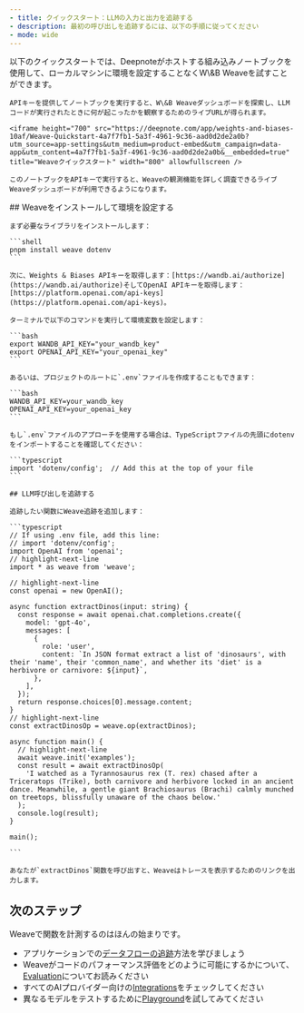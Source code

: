 ```yaml
---
- title: クイックスタート：LLMの入力と出力を追跡する
- description: 最初の呼び出しを追跡するには、以下の手順に従ってください
- mode: wide
---
```


<Tabs>
  <Tab title="Python">
    以下のクイックスタートでは、Deepnoteがホストする組み込みノートブックを使用して、ローカルマシンに環境を設定することなくW\&B Weaveを試すことができます。

    APIキーを提供してノートブックを実行すると、W\&B Weaveダッシュボードを探索し、LLMコードが実行されたときに何が起こったかを観察するためのライブURLが得られます。

    <iframe height="700" src="https://deepnote.com/app/weights-and-biases-10af/Weave-Quickstart-4a7f7fb1-5a3f-4961-9c36-aad0d2de2a0b?utm_source=app-settings&utm_medium=product-embed&utm_campaign=data-app&utm_content=4a7f7fb1-5a3f-4961-9c36-aad0d2de2a0b&__embedded=true" title="Weaveクイックスタート" width="800" allowfullscreen />

    このノートブックをAPIキーで実行すると、Weaveの観測機能を詳しく調査できるライブWeaveダッシュボードが利用できるようになります。
  </Tab>

  <Tab title="TypeScript">
    ## Weaveをインストールして環境を設定する

    まず必要なライブラリをインストールします：

    ```shell
    pnpm install weave dotenv
    ```

    次に、Weights & Biases APIキーを取得します：[https://wandb.ai/authorize](https://wandb.ai/authorize)そしてOpenAI APIキーを取得します：[https://platform.openai.com/api-keys](https://platform.openai.com/api-keys)。

    ターミナルで以下のコマンドを実行して環境変数を設定します：

    ```bash
    export WANDB_API_KEY="your_wandb_key"
    export OPENAI_API_KEY="your_openai_key"
    ```

    あるいは、プロジェクトのルートに`.env`ファイルを作成することもできます：

    ```bash
    WANDB_API_KEY=your_wandb_key
    OPENAI_API_KEY=your_openai_key
    ```

    もし`.env`ファイルのアプローチを使用する場合は、TypeScriptファイルの先頭にdotenvをインポートすることを確認してください：

    ```typescript
    import 'dotenv/config';  // Add this at the top of your file
    ```

    ## LLM呼び出しを追跡する

    追跡したい関数にWeave追跡を追加します：

    ```typescript
    // If using .env file, add this line:
    // import 'dotenv/config';
    import OpenAI from 'openai';
    // highlight-next-line
    import * as weave from 'weave';

    // highlight-next-line
    const openai = new OpenAI();

    async function extractDinos(input: string) {
      const response = await openai.chat.completions.create({
        model: 'gpt-4o',
        messages: [
          {
            role: 'user',
            content: `In JSON format extract a list of 'dinosaurs', with their 'name', their 'common_name', and whether its 'diet' is a herbivore or carnivore: ${input}`,
          },
        ],
      });
      return response.choices[0].message.content;
    }
    // highlight-next-line
    const extractDinosOp = weave.op(extractDinos);

    async function main() {
      // highlight-next-line
      await weave.init('examples');
      const result = await extractDinosOp(
        'I watched as a Tyrannosaurus rex (T. rex) chased after a Triceratops (Trike), both carnivore and herbivore locked in an ancient dance. Meanwhile, a gentle giant Brachiosaurus (Brachi) calmly munched on treetops, blissfully unaware of the chaos below.'
      );
      console.log(result);
    }

    main();

    ```

    あなたが`extractDinos`関数を呼び出すと、Weaveはトレースを表示するためのリンクを出力します。
  </Tab>
</Tabs>

## 次のステップ

Weaveで関数を計測するのはほんの始まりです。

* アプリケーションでの[データフローの追跡](./tutorial-tracing_2)方法を学びましょう
* Weaveがコードのパフォーマンス評価をどのように可能にするかについて、[Evaluation](/ja/tutorial-eval)についてお読みください
* すべてのAIプロバイダー向けの[Integrations](./guides/integrations/index)をチェックしてください
* 異なるモデルをテストするために[Playground](./guides/tools/playground)を試してみてください
